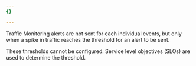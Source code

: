 ```yaml
---
{}

---
```


Traffic Monitoring alerts are not sent for each individual events, but only when a spike in traffic reaches the threshold for an alert to be sent.

These thresholds cannot be configured. Service level objectives (SLOs) are used to determine the threshold.
